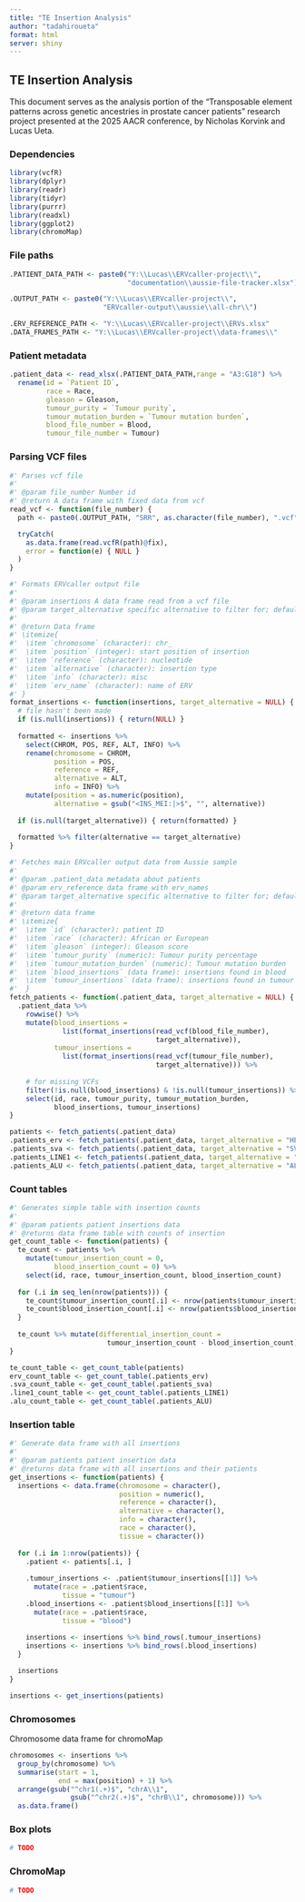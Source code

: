 ```yaml
---
title: "TE Insertion Analysis"
author: "tadahiroueta"
format: html
server: shiny
---
```


## TE Insertion Analysis

This document serves as the analysis portion of the "Transposable element patterns across genetic ancestries in prostate cancer patients" research project presented at the 2025 AACR conference, by Nicholas Korvink and Lucas Ueta.

### Dependencies

```r
library(vcfR)
library(dplyr)
library(readr)
library(tidyr)
library(purrr)
library(readxl)
library(ggplot2)
library(chromoMap)
```

### File paths

```r
.PATIENT_DATA_PATH <- paste0("Y:\\Lucas\\ERVcaller-project\\",
                             "documentation\\aussie-file-tracker.xlsx")

.OUTPUT_PATH <- paste0("Y:\\Lucas\\ERVcaller-project\\",
                       "ERVcaller-output\\aussie\\all-chr\\")

.ERV_REFERENCE_PATH <- "Y:\\Lucas\\ERVcaller-project\\ERVs.xlsx"
.DATA_FRAMES_PATH <- "Y:\\Lucas\\ERVcaller-project\\data-frames\\"
```

### Patient metadata

```r
.patient_data <- read_xlsx(.PATIENT_DATA_PATH,range = "A3:G18") %>%
  rename(id = `Patient ID`,
         race = Race,
         gleason = Gleason,
         tumour_purity = `Tumour purity`,
         tumour_mutation_burden = `Tumour mutation burden`,
         blood_file_number = Blood,
         tumour_file_number = Tumour)
```

### Parsing VCF files

```r
#' Parses vcf file
#' 
#' @param file_number Number id
#' @return A data frame with fixed data from vcf
read_vcf <- function(file_number) {
  path <- paste0(.OUTPUT_PATH, "SRR", as.character(file_number), ".vcf")

  tryCatch(
    as.data.frame(read.vcfR(path)@fix),
    error = function(e) { NULL }
  )
}

#' Formats ERVcaller output file
#' 
#' @param insertions A data frame read from a vcf file
#' @param target_alternative specific alternative to filter for; defaults to no filter
#' 
#' @return Data frame
#' \itemize{
#'  \item `chromosome` (character): chr_
#'  \item `position` (integer): start position of insertion
#'  \item `reference` (character): nucleotide
#'  \item `alternative` (character): insertion type
#'  \item `info` (character): misc
#'  \item `erv_name` (character): name of ERV
#' }
format_insertions <- function(insertions, target_alternative = NULL) {
  # file hasn't been made
  if (is.null(insertions)) { return(NULL) }
  
  formatted <- insertions %>%
    select(CHROM, POS, REF, ALT, INFO) %>%
    rename(chromosome = CHROM,
           position = POS,
           reference = REF,
           alternative = ALT,
           info = INFO) %>%
    mutate(position = as.numeric(position),
           alternative = gsub("<INS_MEI:|>$", "", alternative))
  
  if (is.null(target_alternative)) { return(formatted) }
  
  formatted %>% filter(alternative == target_alternative)
}

#' Fetches main ERVcaller output data from Aussie sample
#' 
#' @param .patient_data metadata about patients
#' @param erv_reference data frame with erv_names
#' @param target_alternative specific alternative to filter for; defaults to no filter
#' 
#' @return data frame
#' \itemize{
#'  \item `id` (character): patient ID
#'  \item `race` (character): African or European
#'  \item `gleason` (integer): Gleason score
#'  \item `tumour_purity` (numeric): Tumour purity percentage
#'  \item `tumour_mutation_burden` (numeric): Tumour mutation burden
#'  \item `blood_insertions` (data frame): insertions found in blood
#'  \item `tumour_insertions` (data frame): insertions found in tumour
#'  }
fetch_patients <- function(.patient_data, target_alternative = NULL) {
  .patient_data %>%
    rowwise() %>%
    mutate(blood_insertions = 
             list(format_insertions(read_vcf(blood_file_number),
                                    target_alternative)),
           tumour_insertions = 
             list(format_insertions(read_vcf(tumour_file_number),
                                    target_alternative))) %>%
    
    # for missing VCFs
    filter(!is.null(blood_insertions) & !is.null(tumour_insertions)) %>%
    select(id, race, tumour_purity, tumour_mutation_burden,
           blood_insertions, tumour_insertions)
}

patients <- fetch_patients(.patient_data)
.patients_erv <- fetch_patients(.patient_data, target_alternative = "HERV")
.patients_sva <- fetch_patients(.patient_data, target_alternative = "SVA")
.patients_LINE1 <- fetch_patients(.patient_data, target_alternative = "LINE1")
.patients_ALU <- fetch_patients(.patient_data, target_alternative = "ALU")
```

### Count tables

```r
#' Generates simple table with insertion counts
#' 
#' @param patients patient insertions data
#' @returns data frame table with counts of insertion
get_count_table <- function(patients) {
  te_count <- patients %>%
    mutate(tumour_insertion_count = 0,
           blood_insertion_count = 0) %>%
    select(id, race, tumour_insertion_count, blood_insertion_count)
  
  for (.i in seq_len(nrow(patients))) {
    te_count$tumour_insertion_count[.i] <- nrow(patients$tumour_insertions[[.i]])
    te_count$blood_insertion_count[.i] <- nrow(patients$blood_insertions[[.i]])
  }
  
  te_count %>% mutate(differential_insertion_count = 
                        tumour_insertion_count - blood_insertion_count)
}

te_count_table <- get_count_table(patients)
erv_count_table <- get_count_table(.patients_erv)
.sva_count_table <- get_count_table(.patients_sva)
.line1_count_table <- get_count_table(.patients_LINE1)
.alu_count_table <- get_count_table(.patients_ALU)
```

### Insertion table

```r
#' Generate data frame with all insertions
#' 
#' @param patients patient insertion data
#' @returns data frame with all insertions and their patients
get_insertions <- function(patients) {
  insertions <- data.frame(chromosome = character(),
                           position = numeric(),
                           reference = character(),
                           alternative = character(),
                           info = character(),
                           race = character(),
                           tissue = character())
  
  for (.i in 1:nrow(patients)) {
    .patient <- patients[.i, ]
    
    .tumour_insertions <- .patient$tumour_insertions[[1]] %>%
      mutate(race = .patient$race,
             tissue = "tumour")
    .blood_insertions <- .patient$blood_insertions[[1]] %>%
      mutate(race = .patient$race,
             tissue = "blood")
  
    insertions <- insertions %>% bind_rows(.tumour_insertions)
    insertions <- insertions %>% bind_rows(.blood_insertions)
  }

  insertions
}

insertions <- get_insertions(patients)
```

### Chromosomes

Chromosome data frame for chromoMap

```r
chromosomes <- insertions %>%
  group_by(chromosome) %>%
  summarise(start = 1,
            end = max(position) + 1) %>%
  arrange(gsub("^chr1(.+)$", "chrA\\1",
               gsub("^chr2(.+)$", "chrB\\1", chromosome))) %>%
  as.data.frame()
```

### Box plots

```r
# TODO
```

### ChromoMap

```r
# TODO
```
